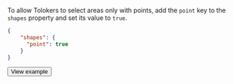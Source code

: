 To allow Tolokers to select areas only with points, add the `point` key to the `shapes` property and set its value to `true`.

```json
{
    "shapes": {
      "point": true
    }
}
```

  <Button view="defaultInverse" size="l" type="link" url="https://ya.cc/t/9ZNO1IDp3ttFE3">View example</Button>
